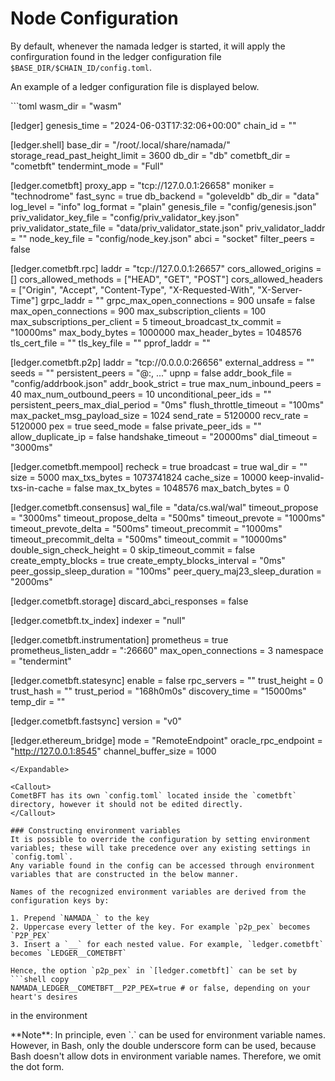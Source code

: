 
# Node Configuration

By default, whenever the namada ledger is started, it will apply the confirguration found in the ledger configuration file `$BASE_DIR/$CHAIN_ID/config.toml`.

An example of a ledger configuration file is displayed below.

<Expandable>
```toml
wasm_dir = "wasm"

[ledger]
genesis_time = "2024-06-03T17:32:06+00:00"
chain_id = "<chain-id>"

[ledger.shell]
base_dir = "/root/.local/share/namada/<chain-id>"
storage_read_past_height_limit = 3600
db_dir = "db"
cometbft_dir = "cometbft"
tendermint_mode = "Full"

[ledger.cometbft]
proxy_app = "tcp://127.0.0.1:26658"
moniker = "technodrome"
fast_sync = true
db_backend = "goleveldb"
db_dir = "data"
log_level = "info"
log_format = "plain"
genesis_file = "config/genesis.json"
priv_validator_key_file = "config/priv_validator_key.json"
priv_validator_state_file = "data/priv_validator_state.json"
priv_validator_laddr = ""
node_key_file = "config/node_key.json"
abci = "socket"
filter_peers = false

[ledger.cometbft.rpc]
laddr = "tcp://127.0.0.1:26657"
cors_allowed_origins = []
cors_allowed_methods = ["HEAD", "GET", "POST"]
cors_allowed_headers = ["Origin", "Accept", "Content-Type", "X-Requested-With", "X-Server-Time"]
grpc_laddr = ""
grpc_max_open_connections = 900
unsafe = false
max_open_connections = 900
max_subscription_clients = 100
max_subscriptions_per_client = 5
timeout_broadcast_tx_commit = "10000ms"
max_body_bytes = 1000000
max_header_bytes = 1048576
tls_cert_file = ""
tls_key_file = ""
pprof_laddr = ""

[ledger.cometbft.p2p]
laddr = "tcp://0.0.0.0:26656"
external_address = ""
seeds = ""
persistent_peers = "<peer-id>@<ip>:<port>, ..."
upnp = false
addr_book_file = "config/addrbook.json"
addr_book_strict = true
max_num_inbound_peers = 40
max_num_outbound_peers = 10
unconditional_peer_ids = ""
persistent_peers_max_dial_period = "0ms"
flush_throttle_timeout = "100ms"
max_packet_msg_payload_size = 1024
send_rate = 5120000
recv_rate = 5120000
pex = true
seed_mode = false
private_peer_ids = ""
allow_duplicate_ip = false
handshake_timeout = "20000ms"
dial_timeout = "3000ms"

[ledger.cometbft.mempool]
recheck = true
broadcast = true
wal_dir = ""
size = 5000
max_txs_bytes = 1073741824
cache_size = 10000
keep-invalid-txs-in-cache = false
max_tx_bytes = 1048576
max_batch_bytes = 0

[ledger.cometbft.consensus]
wal_file = "data/cs.wal/wal"
timeout_propose = "3000ms"
timeout_propose_delta = "500ms"
timeout_prevote = "1000ms"
timeout_prevote_delta = "500ms"
timeout_precommit = "1000ms"
timeout_precommit_delta = "500ms"
timeout_commit = "10000ms"
double_sign_check_height = 0
skip_timeout_commit = false
create_empty_blocks = true
create_empty_blocks_interval = "0ms"
peer_gossip_sleep_duration = "100ms"
peer_query_maj23_sleep_duration = "2000ms"

[ledger.cometbft.storage]
discard_abci_responses = false

[ledger.cometbft.tx_index]
indexer = "null"

[ledger.cometbft.instrumentation]
prometheus = true
prometheus_listen_addr = ":26660"
max_open_connections = 3
namespace = "tendermint"

[ledger.cometbft.statesync]
enable = false
rpc_servers = ""
trust_height = 0
trust_hash = ""
trust_period = "168h0m0s"
discovery_time = "15000ms"
temp_dir = ""

[ledger.cometbft.fastsync]
version = "v0"

[ledger.ethereum_bridge]
mode = "RemoteEndpoint"
oracle_rpc_endpoint = "http://127.0.0.1:8545"
channel_buffer_size = 1000
```
</Expandable>

<Callout>
CometBFT has its own `config.toml` located inside the `cometbft` directory, however it should not be edited directly.
</Callout>

### Constructing environment variables
It is possible to override the configuration by setting environment variables; these will take precedence over any existing settings in `config.toml`.
Any variable found in the config can be accessed through environment variables that are constructed in the below manner.  

Names of the recognized environment variables are derived from the configuration keys by:

1. Prepend `NAMADA_` to the key
2. Uppercase every letter of the key. For example `p2p_pex` becomes `P2P_PEX`
3. Insert a `__` for each nested value. For example, `ledger.cometbft` becomes `LEDGER__COMETBFT`

Hence, the option `p2p_pex` in `[ledger.cometbft]` can be set by
```shell copy
NAMADA_LEDGER__COMETBFT__P2P_PEX=true # or false, depending on your heart's desires
``` 
in the environment 

<Callout type="warning">
**Note**: 
In principle, even `.` can be used for environment variable names. 
However, in Bash, only the double underscore form can be 
used, because Bash doesn't allow dots in environment variable names. 
Therefore, we omit the dot form.
</Callout>